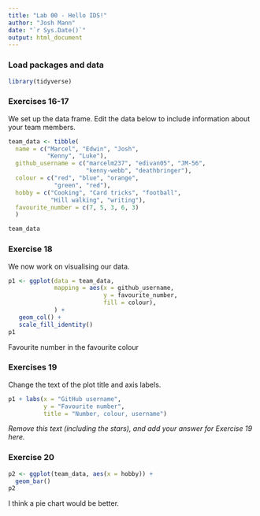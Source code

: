 ```yaml
---
title: "Lab 00 - Hello IDS!"
author: "Josh Mann"
date: "`r Sys.Date()`"
output: html_document
---
```


### Load packages and data

```r
library(tidyverse) 
```

### Exercises 16-17

We set up the data frame. Edit the data below to include information about your team members.

```r
team_data <- tibble(
  name = c("Marcel", "Edwin", "Josh", 
           "Kenny", "Luke"),
  github_username = c("marcelm237", "edivan05", "JM-56", 
                      "kenny-webb", "deathbringer"), 
  colour = c("red", "blue", "orange", 
             "green", "red"),
  hobby = c("Cooking", "Card tricks", "football", 
            "Hill walking", "writing"),
  favourite_number = c(7, 5, 3, 6, 3)
  )

team_data
```

### Exercise 18

We now work on visualising our data. 

```r
p1 <- ggplot(data = team_data, 
             mapping = aes(x = github_username, 
                           y = favourite_number,
                           fill = colour), 
             ) +
   geom_col() +
   scale_fill_identity()
p1
```


Favourite number in the favourite colour

### Exercises 19

Change the text of the plot title and axis labels.

```r
p1 + labs(x = "GitHub username", 
          y = "Favourite number",
          title = "Number, colour, username")
```

*Remove this text (including the stars), and add your answer for Exercise 19 here.*

### Exercise 20

```r
p2 <- ggplot(team_data, aes(x = hobby)) +
  geom_bar()
p2
```

I think a pie chart would be better.
